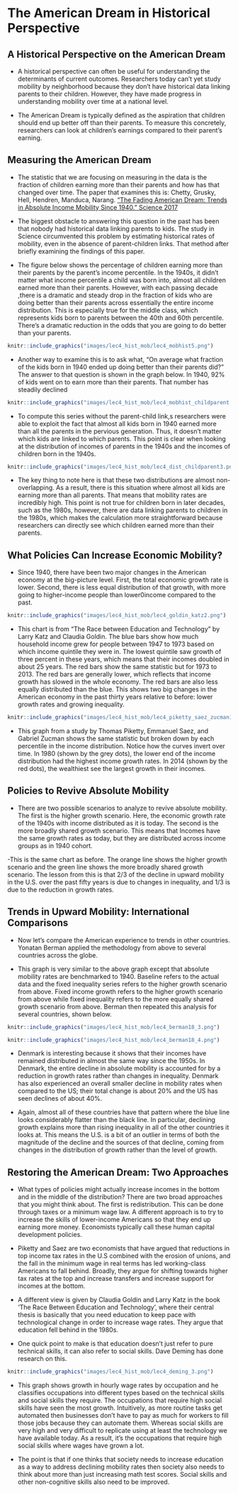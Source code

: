 # The American Dream in Historical Perspective {#lec4_mob-hist-int}

## A Historical Perspective on the American Dream

- A historical perspective can often be useful for understanding the determinants of current outcomes. Researchers today can’t yet study mobility by neighborhood because they don’t have historical data linking parents to their children. However, they have made progress in understanding mobility over time at a national level. 

- The American Dream is typically defined as the aspiration that children should end up better off than their parents. To measure this concretely, researchers can look at children’s earnings compared to their parent’s earning. 

## Measuring the American Dream

- The statistic that we are focusing on measuring in the data is the fraction of children earning more than their parents and how has that changed over time. The paper that examines this is: Chetty, Grusky, Hell, Hendren, Manduca, Narang. [“The Fading American Dream: Trends in Absolute Income Mobility Since 1940.” Science 2017](https://www.science.org/doi/10.1126/science.aal4617)

-	The biggest obstacle to answering this question in the past has been that nobody had historical data linking parents to kids. The study in Science circumvented this problem by estimating historical rates of mobility, even in the absence of parent-children links. That method after briefly examining the findings of this paper.  

-	The figure below shows the percentage of children earning more than their parents by the parent’s income percentile. In the 1940s, it didn’t matter what income percentile a child was born into, almost all children earned more than their parents. However, with each passing decade ,there is a dramatic and steady drop in the fraction of kids who are doing better than their parents across essentially the entire income distribution. This is especially true for the middle class, which represents kids born to parents between the 40th and 60th percentile. There’s a dramatic reduction in the odds that you are going to do better than your parents. 


```r
knitr::include_graphics("images/lec4_hist_mob/lec4_mobhist5.png")
```

-	Another way to examine this is to ask what, “On average what fraction of the kids born in 1940 ended up doing better than their parents did?” The answer to that question is shown in the graph below. In 1940, 92% of kids went on to earn more than their parents. That number has steadily declined

```r
knitr::include_graphics("images/lec4_hist_mob/lec4_mobhist_childparent.png")
```

- To compute this series without the parent-child link,s researchers were able to exploit the fact that almost all kids born in 1940 earned more than all the parents in the pervious generation. Thus, it doesn’t matter which kids are linked to which parents. This point is clear when looking at the distribution of incomes of parents in the 1940s and the incomes of children born in the 1940s. 

```r
knitr::include_graphics("images/lec4_hist_mob/lec4_dist_childparent3.png")
```

-	The key thing to note here is that these two distributions are almost non-overlapping. As a result, there is this situation where almost all kids are earning more than all parents. That means that mobility rates are incredibly high.  This point is not true for children born in later decades, such as the 1980s, however, there are data linking parents to children in the 1980s, which makes the calculation more straightforward because researchers can directly see which children earned more than their parents. 

## What Policies Can Increase Economic Mobility?

- Since 1940, there have been two major changes in the American economy at the big-picture level. First, the total economic growth rate is lower. Second, there is less equal distribution of that growth, with more going to higher-income people than lower0income compared to the past. 

```r
knitr::include_graphics("images/lec4_hist_mob/lec4_goldin_katz2.png")
```

- This chart is from “The Race between Education and Technology” by Larry Katz and Claudia Goldin. The blue bars show how much household income grew for people between 1947 to 1973 based on which income quintile they were in. The lowest quintile saw growth of three percent in these years, which means that their incomes doubled in about 25 years. The red bars show the same statistic but for 1973 to 2013. The red bars are generally lower, which reflects that income growth has slowed in the whole economy. The red bars are also less equally distributed than the blue. This shows two big changes in the American economy in the past thirty years relative to before: lower growth rates and growing inequality.

```r
knitr::include_graphics("images/lec4_hist_mob/lec4_piketty_saez_zucman17.png")
```

- This graph from a study by Thomas Piketty, Emmanuel Saez, and Gabriel Zucman shows the same statistic but broken down by each percentile in the income distribution. Notice how the curves invert over time. In 1980 (shown by the grey dots), the lower end of the income distribution had the highest income growth rates. In 2014 (shown by the red dots), the wealthiest see the largest growth in their incomes. 

## Policies to Revive Absolute Mobility

-	There are two possible scenarios to analyze to revive absolute mobility. The first is the higher growth scenario. Here, the economic growth rate of the 1940s with income distributed as it is today. The second is the more broadly shared growth scenario. This means that Incomes have the same growth rates as today, but they are distributed across income groups as in 1940 cohort.

-This is the same chart as before. The orange line shows the higher growth scenario and the green line shows the more broadly shared growth scenario. The lesson from this is that 2/3 of the decline in upward mobility in the U.S. over the past fifty years is due to changes in inequality, and 1/3 is due to the reduction in growth rates. 

## Trends in Upward Mobility: International Comparisons

-	Now let’s compare the American experience to trends in other countries. Yonatan Berman applied the methodology from above to several countries across the globe. 

-	This graph is very similar to the above graph except that absolute mobility rates are benchmarked to 1940. Baseline refers to the actual data and the fixed inequality series refers to the higher growth scenario from above. Fixed income growth refers to the higher growth scenario from above while fixed inequality refers to the more equally shared growth scenario from above. Berman then repeated this analysis for several countries, shown below. 

```r
knitr::include_graphics("images/lec4_hist_mob/lec4_berman18_3.png")
```

```r
knitr::include_graphics("images/lec4_hist_mob/lec4_berman18_4.png")
```

- Denmark is interesting because it shows that their incomes have remained distributed in almost the same way since the 1950s. In Denmark, the entire decline in absolute mobility is accounted for by a reduction in growth rates rather than changes in inequality. Denmark has also experienced an overall smaller decline in mobility rates when compared to the US; their total change is about 20% and the US has seen declines of about 40%. 

-	Again, almost all of these countries have that pattern where the blue line looks considerably flatter than the black line. In particular, declining growth explains more than rising inequality in all of the other countries it looks at. This means the U.S. is a bit of an outlier in terms of both the magnitude of the decline and the sources of that decline, coming from changes in the distribution of growth rather than the level of growth. 

## Restoring the American Dream: Two Approaches

-	What types of policies might actually increase incomes in the bottom and in the middle of the distribution? There are two broad approaches that you might think about. The first is redistribution. This can be done through taxes or a minimum wage law. A different approach is to try to increase the skills of lower-income Americans so that they end up earning more money. Economists typically call these human capital development policies. 

-	Piketty and Saez are two economists that have argued that reductions in top income tax rates in the U.S combined with the erosion of unions, and the fall in the minimum wage in real terms has led working-class Americans to fall behind. Broadly, they argue for shifting towards higher tax rates at the top and increase transfers and increase support for incomes at the bottom. 

-	A different view is given by Claudia Goldin and Larry Katz in the book 'The Race Between Education and Technology', where their central thesis is basically that you need education to keep pace with technological change in order to increase wage rates. They argue that education fell behind in the 1980s. 

-	One quick point to make is that education doesn’t just refer to pure technical skills, it can also refer to social skills. Dave Deming has done research on this. 

```r
knitr::include_graphics("images/lec4_hist_mob/lec4_deming_3.png")
```

-	This graph shows growth in hourly wage rates by occupation and he classifies occupations into different types based on the technical skills and social skills they require. The occupations that require high social skills have seen the most growth. Intuitively, as more routine tasks get automated then businesses don’t have to pay as much for workers to fill those jobs because they can automate them. Whereas social skills are very high and very difficult to replicate using at least the technology we have available today. As a result, it's the occupations that require high social skills where wages have grown a lot. 

-	The point is that if one thinks that society needs to increase education as a way to address declining mobility rates then society also needs to think about more than just increasing math test scores. Social skills and other non-cognitive skills also need to be improved.

